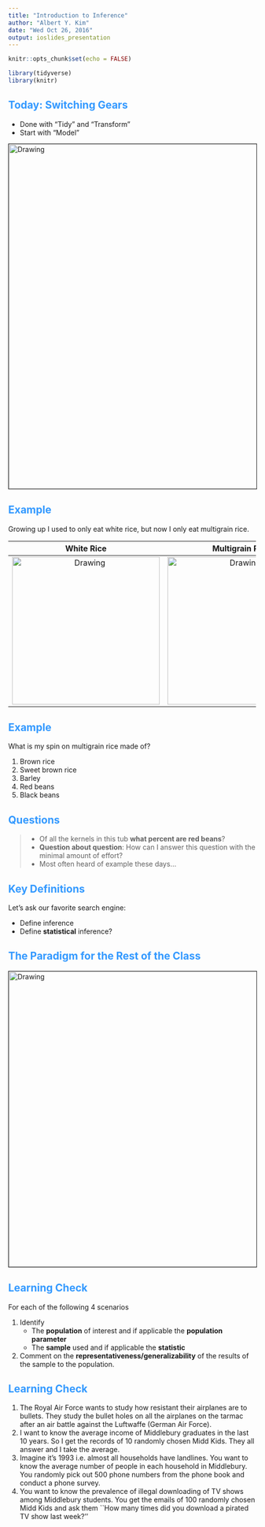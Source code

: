 ```yaml
---
title: "Introduction to Inference"
author: "Albert Y. Kim"
date: "Wed Oct 26, 2016"
output: ioslides_presentation
---
```


<style>
h2 { 
 color: #3399ff;		
}
h3 { 
 color: #3399ff;		
}
slides > slide.backdrop {
  background: white;
}
</style>

```r
knitr::opts_chunk$set(echo = FALSE)
```

```r
library(tidyverse)
library(knitr)
```





## Today: Switching Gears

* Done with "Tidy" and "Transform"
* Start with "Model"

<img src="../figure/pipeline.png" alt="Drawing" style="width: 700px;" border="1"/>





## Example

Growing up I used to only eat white rice, but now I only eat multigrain rice.

White Rice           |  Multigrain Rice
:-------------------------:|:-------------------------:
<img src="../figure/white_rice.jpeg" alt="Drawing" style="width: 300px;"/>  |  <img src="../figure/japgokbap.jpg" alt="Drawing" style="width: 300px;"/>





## Example

What is my spin on multigrain rice made of?

1. Brown rice
1. Sweet brown rice
1. Barley
1. Red beans
1. Black beans





## Questions

> * Of all the kernels in this tub **what percent are red beans**?
> * **Question about question**: How can I answer this question with the minimal amount of effort?
> * Most often heard of example these days...




## Key Definitions

Let's ask our favorite search engine:

* Define inference
* Define **statistical** inference?





## The Paradigm for the Rest of the Class

<img src="../figure/target-population.jpg" alt="Drawing" style="width: 600px;" border="1"/>





## Learning Check

For each of the following 4 scenarios 

1. Identify
    + The **population** of interest and if applicable the **population parameter**
    + The **sample** used and if applicable the **statistic**
1. Comment on the **representativeness/generalizability** of the results of the sample to the population.





## Learning Check

1. The Royal Air Force wants to study how resistant their airplanes are to bullets. They study the bullet holes on all the airplanes on the tarmac after an air battle against the Luftwaffe (German Air Force).
1. I want to know the average income of Middlebury graduates in the last 10 years.  So I get the records of 10 randomly chosen Midd Kids.  They all answer and I take the average.
1. Imagine it's 1993 i.e. almost all households have landlines.  You want to know the average number of people in each household in Middlebury.  You randomly pick out 500 phone numbers from the phone book and conduct a phone survey.
1. You want to know the prevalence of illegal downloading of TV shows among Middlebury students.  You get the emails of 100 randomly chosen Midd Kids and ask them ``How many times did you download a pirated TV show last week?''

























